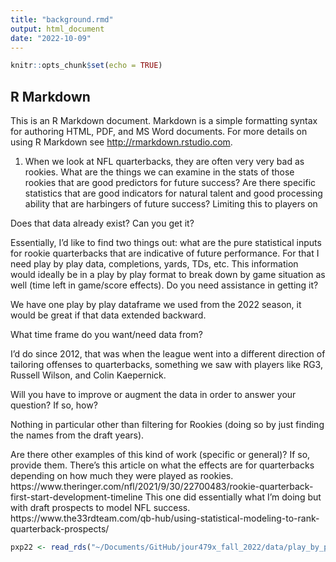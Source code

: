 ```yaml
---
title: "background.rmd"
output: html_document
date: "2022-10-09"
---
```


```r
knitr::opts_chunk$set(echo = TRUE)
```

## R Markdown

This is an R Markdown document. Markdown is a simple formatting syntax for authoring HTML, PDF, and MS Word documents. For more details on using R Markdown see <http://rmarkdown.rstudio.com>.

1. When we look at NFL quarterbacks, they are often very very bad as rookies. What are the things we can examine in the stats of those rookies that are good predictors for future success? Are there specific statistics that are good indicators for natural talent and good processing ability that are harbingers of future success? Limiting this to players on 

Does that data already exist? Can you get it?

Essentially, I'd like to find two things out: what are the pure statistical inputs for rookie quarterbacks that are indicative of future performance. For that I need play by play data, completions, yards, TDs, etc. This information would ideally be in a play by play format to break down by game situation as well (time left in game/score effects).
Do you need assistance in getting it?

We have one play by play dataframe we used from the 2022 season, it would be great if that data extended backward. 

What time frame do you want/need data from?

I'd do since 2012, that was when the league went into a different direction of tailoring offenses to quarterbacks, something we saw with players like RG3, Russell Wilson, and Colin Kaepernick. 

Will you have to improve or augment the data in order to answer your question? If so, how?

Nothing in particular other than filtering for Rookies (doing so by just finding the names from the draft years).

Are there other examples of this kind of work (specific or general)? If so, provide them.
There's this article on what the effects are for quarterbacks depending on how much they were played as rookies.
https://www.theringer.com/nfl/2021/9/30/22700483/rookie-quarterback-first-start-development-timeline
This one did essentially what I'm doing but with draft prospects to model NFL success. https://www.the33rdteam.com/qb-hub/using-statistical-modeling-to-rank-quarterback-prospects/
```r
pxp22 <- read_rds("~/Documents/GitHub/jour479x_fall_2022/data/play_by_play_2022.rds") 
```

